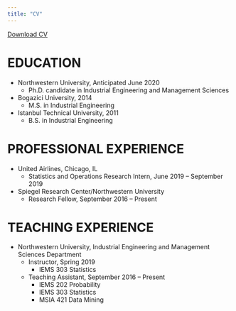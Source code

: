 ```yaml
---
title: "CV"
---
```


<a href="CV.pdf#" class="download" title="Download CV as PDF">Download CV</a>			

# EDUCATION

* Northwestern University, Anticipated June 2020
    + Ph.D. candidate in Industrial Engineering and Management Sciences
* Bogazici University, 2014
    + M.S. in Industrial Engineering
* Istanbul Technical University, 2011
    + B.S. in Industrial Engineering
    
# PROFESSIONAL EXPERIENCE

* United Airlines, Chicago, IL
    + Statistics and Operations Research Intern, June 2019 – September 2019
* Spiegel Research Center/Northwestern University
    + Research Fellow, September 2016 – Present

# TEACHING EXPERIENCE

* Northwestern University, Industrial Engineering and Management Sciences Department
    + Instructor, Spring 2019
        - IEMS 303 Statistics 
    + Teaching Assistant, September 2016 – Present
        - IEMS 202 Probability 
        - IEMS 303 Statistics
        - MSIA 421 Data Mining